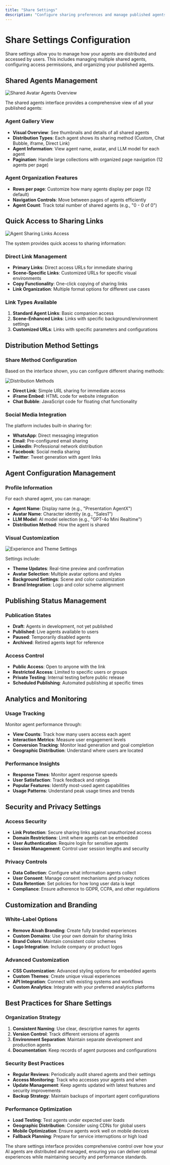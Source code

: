 ```yaml
---
title: "Share Settings"
description: "Configure sharing preferences and manage published agents"
---
```


# Share Settings Configuration

Share settings allow you to manage how your agents are distributed and accessed by users. This includes managing multiple shared agents, configuring access permissions, and organizing your published agents.

## Shared Agents Management

![Shared Avatar Agents Overview](/Users/ahmedz/Documents/GitHub/chatbot/aivah-guide/share/Share%20/Screenshot%202025-08-09%20at%201.24.15%20PM.png)

The shared agents interface provides a comprehensive view of all your published agents:

### Agent Gallery View
- **Visual Overview**: See thumbnails and details of all shared agents
- **Distribution Types**: Each agent shows its sharing method (Custom, Chat Bubble, iframe, Direct Link)
- **Agent Information**: View agent name, avatar, and LLM model for each agent
- **Pagination**: Handle large collections with organized page navigation (12 agents per page)

### Agent Organization Features
- **Rows per page**: Customize how many agents display per page (12 default)
- **Navigation Controls**: Move between pages of agents efficiently
- **Agent Count**: Track total number of shared agents (e.g., "0 - 0 of 0")

## Quick Access to Sharing Links

![Agent Sharing Links Access](/Users/ahmedz/Documents/GitHub/chatbot/aivah-guide/share/Share%20/Screenshot%202025-08-09%20at%201.24.29%20PM.png)

The system provides quick access to sharing information:

### Direct Link Management
- **Primary Links**: Direct access URLs for immediate sharing
- **Scene-Specific Links**: Customized URLs for specific visual environments
- **Copy Functionality**: One-click copying of sharing links
- **Link Organization**: Multiple format options for different use cases

### Link Types Available
1. **Standard Agent Links**: Basic companion access
2. **Scene-Enhanced Links**: Links with specific background/environment settings
3. **Customized URLs**: Links with specific parameters and configurations

## Distribution Method Settings

### Share Method Configuration
Based on the interface shown, you can configure different sharing methods:

![Distribution Methods](/Users/ahmedz/Documents/GitHub/chatbot/aivah-guide/share/Share%20/Screenshot%202025-08-09%20at%201.23.43%20PM.png)

- **Direct Link**: Simple URL sharing for immediate access
- **iFrame Embed**: HTML code for website integration
- **Chat Bubble**: JavaScript code for floating chat functionality

### Social Media Integration
The platform includes built-in sharing for:
- **WhatsApp**: Direct messaging integration
- **Email**: Pre-configured email sharing
- **LinkedIn**: Professional network distribution
- **Facebook**: Social media sharing
- **Twitter**: Tweet generation with agent links

## Agent Configuration Management

### Profile Information
For each shared agent, you can manage:
- **Agent Name**: Display name (e.g., "Presentation AgentX")
- **Avatar Name**: Character identity (e.g., "Sales1")
- **LLM Model**: AI model selection (e.g., "GPT-4o Mini Realtime")
- **Distribution Method**: How the agent is shared

### Visual Customization
![Experience and Theme Settings](/Users/ahmedz/Documents/GitHub/chatbot/aivah-guide/share/Share%20/Screenshot%202025-08-09%20at%201.23.34%20PM.png)

Settings include:
- **Theme Updates**: Real-time preview and confirmation
- **Avatar Selection**: Multiple avatar options and styles
- **Background Settings**: Scene and color customization
- **Brand Integration**: Logo and color scheme alignment

## Publishing Status Management

### Publication States
- **Draft**: Agents in development, not yet published
- **Published**: Live agents available to users
- **Paused**: Temporarily disabled agents
- **Archived**: Retired agents kept for reference

### Access Control
- **Public Access**: Open to anyone with the link
- **Restricted Access**: Limited to specific users or groups
- **Private Testing**: Internal testing before public release
- **Scheduled Publishing**: Automated publishing at specific times

## Analytics and Monitoring

### Usage Tracking
Monitor agent performance through:
- **View Counts**: Track how many users access each agent
- **Interaction Metrics**: Measure user engagement levels
- **Conversion Tracking**: Monitor lead generation and goal completion
- **Geographic Distribution**: Understand where users are located

### Performance Insights
- **Response Times**: Monitor agent response speeds
- **User Satisfaction**: Track feedback and ratings
- **Popular Features**: Identify most-used agent capabilities
- **Usage Patterns**: Understand peak usage times and trends

## Security and Privacy Settings

### Access Security
- **Link Protection**: Secure sharing links against unauthorized access
- **Domain Restrictions**: Limit where agents can be embedded
- **User Authentication**: Require login for sensitive agents
- **Session Management**: Control user session lengths and security

### Privacy Controls
- **Data Collection**: Configure what information agents collect
- **User Consent**: Manage consent mechanisms and privacy notices
- **Data Retention**: Set policies for how long user data is kept
- **Compliance**: Ensure adherence to GDPR, CCPA, and other regulations

## Customization and Branding

### White-Label Options
- **Remove Aivah Branding**: Create fully branded experiences
- **Custom Domains**: Use your own domain for sharing links
- **Brand Colors**: Maintain consistent color schemes
- **Logo Integration**: Include company or product logos

### Advanced Customization
- **CSS Customization**: Advanced styling options for embedded agents
- **Custom Themes**: Create unique visual experiences
- **API Integration**: Connect with existing systems and workflows
- **Custom Analytics**: Integrate with your preferred analytics platforms

## Best Practices for Share Settings

### Organization Strategy
1. **Consistent Naming**: Use clear, descriptive names for agents
2. **Version Control**: Track different versions of agents
3. **Environment Separation**: Maintain separate development and production agents
4. **Documentation**: Keep records of agent purposes and configurations

### Security Best Practices
- **Regular Reviews**: Periodically audit shared agents and their settings
- **Access Monitoring**: Track who accesses your agents and when
- **Update Management**: Keep agents updated with latest features and security improvements
- **Backup Strategy**: Maintain backups of important agent configurations

### Performance Optimization
- **Load Testing**: Test agents under expected user loads
- **Geographic Distribution**: Consider using CDNs for global users
- **Mobile Optimization**: Ensure agents work well on mobile devices
- **Fallback Planning**: Prepare for service interruptions or high load

The share settings interface provides comprehensive control over how your AI agents are distributed and managed, ensuring you can deliver optimal experiences while maintaining security and performance standards.
